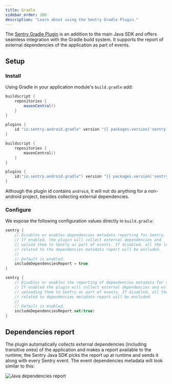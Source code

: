 ```yaml
---
title: Gradle
sidebar_order: 100
description: "Learn about using the Sentry Gradle Plugin."
---
```


The [Sentry Gradle Plugin](https://github.com/getsentry/sentry-android-gradle-plugin) is an addition to the main Java SDK and offers
seamless integration with the Gradle build system. It supports the report of external dependencies of the application as part of events.

## Setup

### Install

Using Gradle in your application module's `build.gradle` add:

```groovy
buildscript {
    repositories {
        mavenCentral()
    }
}

plugins {
    id "io.sentry.android.gradle" version "{{ packages.version('sentry.java.android.gradle-plugin', '3.0.0') }}"
}
```

```kotlin
buildscript {
    repositories {
        mavenCentral()
    }
}

plugins {
    id("io.sentry.android.gradle") version "{{ packages.version('sentry.java.android.gradle-plugin', '3.0.0') }}"
}
```

<Note>

Although the plugin id contains `android`, it will not do anything for a non-android project, besides collecting external dependencies.

</Note>

### Configure

We expose the following configuration values directly in `build.gradle`:

```groovy
sentry {
    // Disables or enables dependencies metadata reporting for Sentry.
    // If enabled, the plugin will collect external dependencies and
    // upload them to Sentry as part of events. If disabled, all the logic
    // related to the dependencies metadata report will be excluded.
    //
    // Default is enabled.
    includeDependenciesReport = true
}
```

```kotlin
sentry {
    // Disables or enables the reporting of dependencies metadata for Sentry.
    // If enabled the plugin will collect external dependencies and will take care of
    // uploading them to Sentry as part of events. If disabled, all the logic
    // related to dependencies metadata report will be excluded.
    //
    // Default is enabled.
    includeDependenciesReport.set(true)
}
```

## Dependencies report

The plugin automatically collects external dependencies (including transitive ones) of the application and makes a report available to the runtime; the Sentry Java SDK picks the report up at runtime and sends it along with every Sentry event. The event dependencies metadata will look similar to this:

![Java dependencies report](dependencies-report.png)
